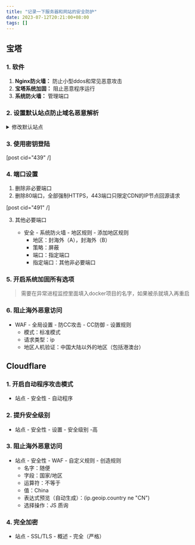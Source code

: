 ```yaml
---
title: "记录一下服务器和网站的安全防护"
date: 2023-07-12T20:21:00+08:00
tags: []
---
```


## 宝塔

### 1. 软件

1. **Nginx防火墙：** 防止小型ddos和常见恶意攻击
2. **宝塔系统加固：** 阻止恶意程序运行
3. **系统防火墙：** 管理端口

### 2. 设置默认站点防止域名恶意解析

<details>
  <summary>修改默认站点</summary>

1. 在宝塔面板中添加一个不用的站点，域名随便写，而且不要解析到服务器IP，因为我们添加的这个站点没有任何实质性内容。用自己域名或任何域名都没关系（百度、谷歌域名都随便用）
2. 点击网站域名，在弹出的对话框中点击配置文件，在 `server_name` 下面，添加一行代码，代码内容如下：

   ```nginx
   return 500;
   ```

3. 找一份现成的 SSL证书密钥key 和证书(PEM格式)，要真实有效的那种，放到上面你添加的站点中。具体位置在宝塔面板 > 域名管理 > SSL > 其他证书中分别添加，然后保存。
   勾选"强制HTTPS"。
   找一份现成的 SSL证书密钥key 和证书(PEM格式)，放到上面你添加的站点中。我是使用的证书和密钥是：

   密钥(KEY):
   ```text
   -----BEGIN RSA PRIVATE KEY-----
   MIICXQIBAAKBgQDXyF6m81zOeoOPvfk6nGKtyfczRG6/yeSkcc+66vGvq0s8oB7V
   cCzLl1YcNsru3ixelPR2z1zvjKqa9/Aqh8+TvP1kGGbLD/mynjnj8l+0vVzZ+vnz
   AH0RN9fpqzlpHmFBHQzQ25AtIAH8pXOL1541YN0TNPRA3kHUCL0FH8CkwwIDAQAB
   AoGAQ4ejh6AV5VCWJ8AOZXdXsofIYzUBa+glNAmiNx8b8BwteZWq0KVAf56nBkFn
   lQXW4OrA7wXKUfW11rXNZaIHJePJXv1swkN9+Em18Hon6BrtcqnKAwzAbhok3SzY
   IVjI/zrgOABH6+ii77xCRBzI1itVPNN88DAUHC7PYLYiaaECQQD7PSoij37+kMc/
   wPeEkl9r3vzU0OrsCsjU8Ev714OaoL/SIuAh6nsiRh9rcbUrrpGSSzIcmsk9HMDa
   hXBNkNl5AkEA298yQvssaUc4tbEWxAVfd9DsHJdCdbXfgf9Dy5/tpCzYncY7T0du
   VVHqKu3jXWoMc5XlesiCOerU/DIlMM8dGwJBANQn7GLO5iC1xWvS2bF7oVSIMtzL
   pvW4jaszWBbNAPccc59RkA9T4LMqn/GtTZ4bhhYRpbl+BB21IC3nrNPzU5ECQG8T
   Ln0QDruQs2F2eR3F6RjKfr1i3LxCiQtPPZycypzp2vS5tDS0zVRk8XuGehoy/N9X
   lnqU2NURgU92tbsWpokCQQDdc9tU3B/OM/YfzUNwvOLmUVwrJX6PFSFsOn+XHrCC
   q9LcGEAHyzaf5GEWje84ee4rkv5oaZcwll3dg4IioBnC
   -----END RSA PRIVATE KEY-----
   ```

   证书(PEM格式):
   ```text
   -----BEGIN CERTIFICATE-----
   MIIBkjCB/AIJAI3bCYqa39hiMA0GCSqGSIb3DQEBBQUAMA0xCzAJBgNVBAYTAiAg
   MCAXDTE4MTEyNDA5MDMzOFoYDzIwOTkxMjMxMDkwMzM4WjANMQswCQYDVQQGEwIg
   IDCBnzANBgkqhkiG9w0BAQEFAAOBjQAwgYkCgYEA18hepvNcznqDj735Opxircn3
   M0Ruv8nkpHHPuurxr6tLPKAe1XAsy5dWHDbK7t4sXpT0ds9c74yqmvfwKofPk7z9
   ZBhmyw/5sp454/JftL1c2fr58wB9ETfX6as5aR5hQR0M0NuQLSAB/KVzi9eeNWDd
   EzT0QN5B1Ai9BR/ApMMCAwEAATANBgkqhkiG9w0BAQUFAAOBgQBiqHZsuVP09ubT
   GzBSlAFEoqbM63sU51nwQpzkVObgGm9v9nnxS8Atid4be0THsz8nVjWcDym3Tydp
   lznrhoSrHyqAAlK3/WSMwyuPnDCNM5g1RdsV40TjZXk9/md8xWxGJ6n1MoBdlK8T
   H6h2ROkf59bb096TttB8lxXiT0uiDQ==
   -----END CERTIFICATE-----
   -----BEGIN CERTIFICATE-----
   MIIBkjCB/AIJAI3bCYqa39hiMA0GCSqGSIb3DQEBBQUAMA0xCzAJBgNVBAYTAiAg
   MCAXDTE4MTEyNDA5MDMzOFoYDzIwOTkxMjMxMDkwMzM4WjANMQswCQYDVQQGEwIg
   IDCBnzANBgkqhkiG9w0BAQEFAAOBjQAwgYkCgYEA18hepvNcznqDj735Opxircn3
   M0Ruv8nkpHHPuurxr6tLPKAe1XAsy5dWHDbK7t4sXpT0ds9c74yqmvfwKofPk7z9
   ZBhmyw/5sp454/JftL1c2fr58wB9ETfX6as5aR5hQR0M0NuQLSAB/KVzi9eeNWDd
   EzT0QN5B1Ai9BR/ApMMCAwEAATANBgkqhkiG9w0BAQUFAAOBgQBiqHZsuVP09ubT
   GzBSlAFEoqbM63sU51nwQpzkVObgGm9v9nnxS8Atid4be0THsz8nVjWcDym3Tydp
   lznrhoSrHyqAAlK3/WSMwyuPnDCNM5g1RdsV40TjZXk9/md8xWxGJ6n1MoBdlK8T
   H6h2ROkf59bb096TttB8lxXiT0uiDQ==
   -----END CERTIFICATE-----
   ```
</details>

### 3. 使用密钥登陆

[post cid="439" /]

### 4. 端口设置

1. 删除非必要端口
2. 删除80端口，全部强制HTTPS，443端口只限定CDN的IP节点回源请求

[post cid="491" /]

3. 其他必要端口

    - 安全 - 系统防火墙 - 地区规则 - 添加地区规则
        - 地区：封海外（A），封海外（B）
        - 策略：屏蔽
        - 端口：指定端口
        - 指定端口：其他非必要端口

### 5. 开启系统加固所有选项

> 需要在异常进程监控里面填入docker项目的名字，如果被杀就填入再重启

### 6. 阻止海外恶意访问

- WAF - 全局设置 - 防CC攻击 - CC防御 - 设置规则
    - 模式：标准模式
    - 请求类型：ip
    - 地区人机验证：中国大陆以外的地区（包括港澳台）

## Cloudflare

### 1. 开启自动程序攻击模式

- 站点 - 安全性 - 自动程序

### 2. 提升安全级别

- 站点 - 安全性 - 设置 - 安全级别 -高

### 3. 阻止海外恶意访问

- 站点 - 安全性 - WAF - 自定义规则 - 创造规则
    - 名字：随便
    - 字段：国家/地区
    - 运算符：不等于
    - 值：China
    - 表达式预览（自动生成）：(ip.geoip.country ne "CN")
    - 选择操作：JS 质询

### 4. 完全加密

- 站点 - SSL/TLS - 概述 - 完全（严格）
